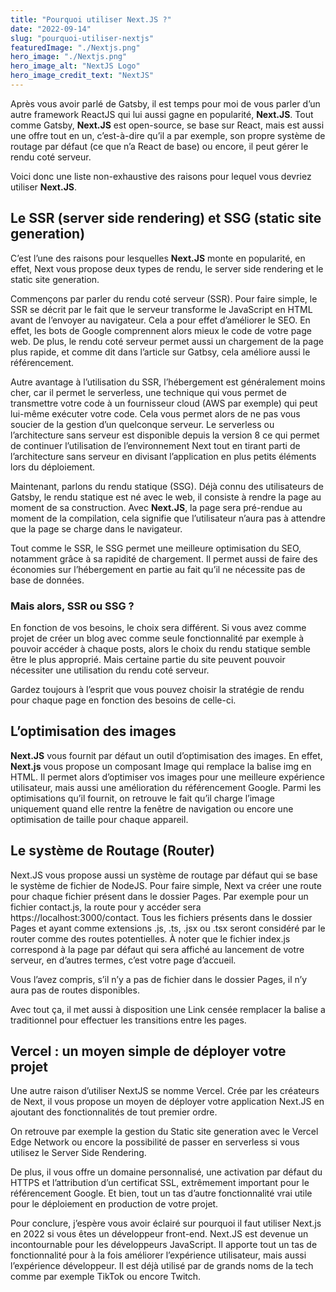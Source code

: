 ```yaml
---
title: "Pourquoi utiliser Next.JS ?"
date: "2022-09-14"
slug: "pourquoi-utiliser-nextjs"
featuredImage: "./Nextjs.png"
hero_image: "./Nextjs.png"
hero_image_alt: "NextJS Logo"
hero_image_credit_text: "NextJS"
---
```


Après vous avoir parlé de Gatsby, il est temps pour moi de vous parler d’un autre framework ReactJS qui lui aussi gagne en popularité, **Next.JS**. Tout comme Gatsby, **Next.JS** est open-source, se base sur React, mais est aussi une offre tout en un, c’est-à-dire qu’il a par exemple, son propre système de routage par défaut (ce que n’a React de base) ou encore, il peut gérer le rendu coté serveur.

Voici donc une liste non-exhaustive des raisons pour lequel vous devriez utiliser **Next.JS**.

## Le SSR (server side rendering) et SSG (static site generation)

C’est l’une des raisons pour lesquelles **Next.JS** monte en popularité, en effet, Next vous propose deux types de rendu, le server side rendering et le static site generation.

Commençons par parler du rendu coté serveur (SSR). Pour faire simple, le SSR se décrit par le fait que le serveur transforme le JavaScript en HTML avant de l’envoyer au navigateur. Cela a pour effet d’améliorer le SEO. En effet, les bots de Google comprennent alors mieux le code de votre page web. De plus, le rendu coté serveur permet aussi un chargement de la page plus rapide, et comme dit dans l’article sur Gatbsy, cela améliore aussi le référencement.

Autre avantage à l’utilisation du SSR, l’hébergement est généralement moins cher, car il permet le serverless, une technique qui vous permet de transmettre votre code à un fournisseur cloud (AWS par exemple) qui peut lui-même exécuter votre code. Cela vous permet alors de ne pas vous soucier de la gestion d’un quelconque serveur. Le serverless ou l’architecture sans serveur est disponible depuis la version 8 ce qui permet de continuer l’utilisation de l’environnement Next tout en tirant parti de l’architecture sans serveur en divisant l’application en plus petits éléments lors du déploiement.

Maintenant, parlons du rendu statique (SSG). Déjà connu des utilisateurs de Gatsby, le rendu statique est né avec le web, il consiste à rendre la page au moment de sa construction. Avec **Next.JS**, la page sera pré-rendue au moment de la compilation, cela signifie que l’utilisateur n’aura pas à attendre que la page se charge dans le navigateur.

Tout comme le SSR, le SSG permet une meilleure optimisation du SEO, notamment grâce à sa rapidité de chargement. Il permet aussi de faire des économies sur l’hébergement en partie au fait qu’il ne nécessite pas de base de données.

### Mais alors, SSR ou SSG ?

En fonction de vos besoins, le choix sera différent. Si vous avez comme projet de créer un blog avec comme seule fonctionnalité par exemple à pouvoir accéder à chaque posts, alors le choix du rendu statique semble être le plus approprié. Mais certaine partie du site peuvent pouvoir nécessiter une utilisation du rendu coté serveur.

Gardez toujours à l’esprit que vous pouvez choisir la stratégie de rendu pour chaque page en fonction des besoins de celle-ci.

## L’optimisation des images

**Next.JS** vous fournit par défaut un outil d’optimisation des images. En effet, **Next.js** vous propose un composant Image qui remplace la balise img en HTML. Il permet alors d’optimiser vos images pour une meilleure expérience utilisateur, mais aussi une amélioration du référencement Google. Parmi les optimisations qu’il fournit, on retrouve le fait qu’il charge l’image uniquement quand elle rentre la fenêtre de navigation ou encore une optimisation de taille pour chaque appareil.

## Le système de Routage (Router)

Next.JS vous propose aussi un système de routage par défaut qui se base le système de fichier de NodeJS. Pour faire simple, Next va créer une route pour chaque fichier présent dans le dossier Pages. Par exemple pour un fichier contact.js, la route pour y accéder sera https://localhost:3000/contact. Tous les fichiers présents dans le dossier Pages et ayant comme extensions .js, .ts, .jsx ou .tsx seront considéré par le router comme des routes potentielles. À noter que le fichier index.js correspond à la page par défaut qui sera affiché au lancement de votre serveur, en d’autres termes, c’est votre page d’accueil.

Vous l’avez compris, s’il n’y a pas de fichier dans le dossier Pages, il n’y aura pas de routes disponibles.

Avec tout ça, il met aussi à disposition une Link censée remplacer la balise a traditionnel pour effectuer les transitions entre les pages.

## Vercel : un moyen simple de déployer votre projet

Une autre raison d’utiliser NextJS se nomme Vercel. Crée par les créateurs de Next, il vous propose un moyen de déployer votre application Next.JS en ajoutant des fonctionnalités de tout premier ordre.

On retrouve par exemple la gestion du Static site generation avec le Vercel Edge Network ou encore la possibilité de passer en serverless si vous utilisez le Server Side Rendering.

De plus, il vous offre un domaine personnalisé, une activation par défaut du HTTPS et l’attribution d’un certificat SSL, extrêmement important pour le référencement Google. Et bien, tout un tas d’autre fonctionnalité vrai utile pour le déploiement en production de votre projet.

Pour conclure, j’espère vous avoir éclairé sur pourquoi il faut utiliser Next.js en 2022 si vous êtes un développeur front-end. Next.JS est devenue un incontournable pour les développeurs JavaScript. Il apporte tout un tas de fonctionnalité pour à la fois améliorer l’expérience utilisateur, mais aussi l’expérience développeur. Il est déjà utilisé par de grands noms de la tech comme par exemple TikTok ou encore Twitch.

